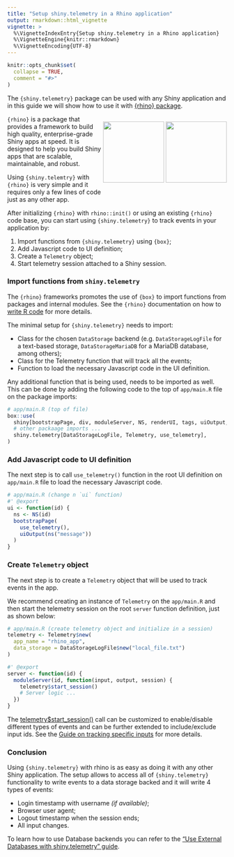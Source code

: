 ```yaml
---
title: "Setup shiny.telemetry in a Rhino application"
output: rmarkdown::html_vignette
vignette: >
  %\VignetteIndexEntry{Setup shiny.telemetry in a Rhino application}
  %\VignetteEngine{knitr::rmarkdown}
  %\VignetteEncoding{UTF-8}
---
```


```r
knitr::opts_chunk$set(
  collapse = TRUE,
  comment = "#>"
)
```

The `{shiny.telemetry}` package can be used with any Shiny application and in this guide we will show how to use it with [{rhino} package](https://appsilon.github.io/rhino/).

<div style="float: right;">
<a href="https://appsilon.github.io/rhino/" target="_blank"><img src="https://appsilon.github.io/rhino/reference/figures/rhino.png" style="height: 140px;" /></a>
<a href="https://appsilon.github.io/shiny.telemetry/"><img src="https://appsilon.github.io/shiny.telemetry/reference/figures/shiny-telemetry.png" style="height: 140px;" /></a>
</div>

`{rhino}` is a package that provides a framework to build high quality, enterprise-grade Shiny apps at speed.
It is designed to help you build Shiny apps that are scalable, maintainable, and robust.

Using `{shiny.telemtry}` with `{rhino}` is very simple and it requires only a few lines of code just as any other app.

After initializing `{rhino}` with `rhino::init()` or using an existing `{rhino}` code base, you can start using `{shiny.telemetry}` to track events in your application by:

1. Import functions from `{shiny.telemetry}` using `{box}`;
1. Add Javascript code to UI definition;
1. Create a `Telemetry` object;
1. Start telemetry session attached to a Shiny session.

### Import functions from `shiny.telemetry`

The `{rhino}` frameworks promotes the use of `{box}` to import functions from packages and internal modules.
See the `{rhino}` documentation on how to [write R code](https://appsilon.github.io/rhino/articles/how-to/write-r-code.html) for more details.

The minimal setup for `{shiny.telemetry}` needs to import:

- Class for the chosen `DataStorage` backend (e.g. `DataStorageLogFile` for a text-based storage, `DataStorageMariaDB` for a MariaDB database, among others);
- Class for the Telemetry function that will track all the events;
- Function to load the necessary Javascript code in the UI definition.

Any additional function that is being used, needs to be imported as well.
This can be done by adding the following code to the top of `app/main.R` file on the package imports:

```r
# app/main.R (top of file)
box::use(
  shiny[bootstrapPage, div, moduleServer, NS, renderUI, tags, uiOutput, textInput],
  # other packaage imports ...
  shiny.telemetry[DataStorageLogFile, Telemetry, use_telemetry],
)
```

### Add Javascript code to UI definition

The next step is to call `use_telemetry()` function in the root UI definition on `app/main.R` file to load the necessary Javascript code.

```r
# app/main.R (change n `ui` function)
#' @export
ui <- function(id) {
  ns <- NS(id)
  bootstrapPage(
    use_telemetry(),
    uiOutput(ns("message"))
  )
}
```

### Create `Telemetry` object

The next step is to create a `Telemetry` object that will be used to track events in the app.

We recommend creating an instance of `Telemetry` on the `app/main.R` and then start the telemetry session on the root `server` function definition, just as shown below:

```r
# app/main.R (create telemetry object and initialize in a session)
telemetry <- Telemetry$new(
  app_name = "rhino_app",
  data_storage = DataStorageLogFile$new("local_file.txt")
)

#' @export
server <- function(id) {
  moduleServer(id, function(input, output, session) {
    telemetry$start_session()
    # Server logic ...
  })
}
```

The [telemetry$start_session()](https://appsilon.github.io/shiny.telemetry/reference/Telemetry.html#method-Telemetry-start_session) call can be customized to enable/disable different types of events and can be further extended to include/exclude input ids. See the [Guide on tracking specific inputs](tracking-specific-input-id) for more details.

### Conclusion

Using `{shiny.telemetry}` with rhino is as easy as doing it with any other Shiny application.
The setup allows to access all of `{shiny.telemetry}` functionality to write events to a data storage backed and it will write 4 types of events:

- Login timestamp with username _(if available)_;
- Browser user agent;
- Logout timestamp when the session ends;
- All input changes.

To learn how to use Database backends you can refer to the ["Use External Databases with shiny.telemetry" guide](https://appsilon.github.io/shiny.telemetry/articles/shiny-telemetry-databases.html).
